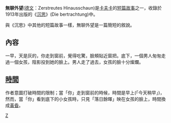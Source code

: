 '''無聊外望'''([[德文|德文]]：Zerstreutes Hinausschaun)是[[卡夫卡|卡夫卡]]的[[短篇故事|短篇故事]]之一，收錄於1913年出版的《[[沉思|沉思]]》(Die bertrachtung)中。

與《沉思》中其他的短篇故事一樣，無聊外望是一篇簡短的敘說。

==內容==
一早，天是灰的，你走到窗前，覺得吃驚，臉頰貼近窗把。底下，一個男人匆匆走過一個女孩，陰影投到她的臉上。男人走了過去，女孩的臉十分燦爛。

==[[時間|時間]]==
作者意圖打破時間的限制；當「你」走到窗前的時候，時間是早上(「今天稍早」)，然而，當「你」看到底下的小女孩時，只見「落日餘暉」映在女孩的臉上，時間換成[[黃昏|黃昏]]。

[[category:卡夫卡|Z]]
